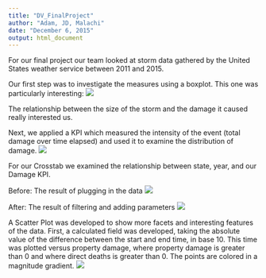 ```yaml
---
title: "DV_FinalProject"
author: "Adam, JD, Malachi"
date: "December 6, 2015"
output: html_document
---
```


For our final project our team looked at storm data gathered by the United States weather service between 2011 and 2015.

Our first step was to investigate the measures using a boxplot. This one was particularly interesting:
![](./BoxPlot.jpg)

The relationship between the size of the storm and the damage it caused really interested us. 

Next, we applied a KPI which measured the intensity of the event (total damage over time elapsed) and used it to examine the distribution of damage. 
![](./Histogram.jpg)

For our Crosstab we examined the relationship between state, year, and our Damage KPI.

Before: The result of plugging in the data
![](./CrossTabBefore.jpg)

After: The result of filtering and adding parameters
![](./CrossTabAfter.jpg)

A Scatter Plot was developed to show more facets and interesting features of the data. First, a calculated field was developed, taking the absolute value of the difference between the start and end time, in base 10. This time was plotted versus property damage, where property damage is greater than 0 and where direct deaths is greater than 0. The points are colored in a magnitude gradient.
![](./ScatterPlot.png)

